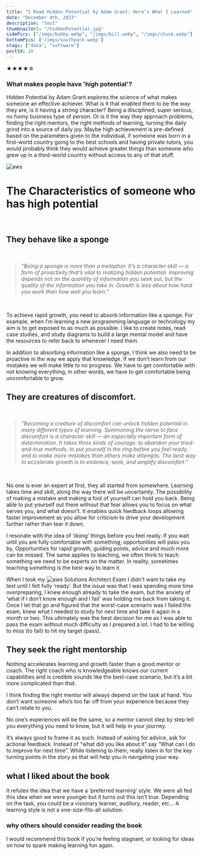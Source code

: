 ```yaml
---
title: "I Read Hidden Potential by Adam Grant: Here’s What I Learned"
date: "December 4th, 2023"
description: "test"
thumbnailUrl: "/hiddenPotential.jpg"
sidePics: ["/imgs/bubby.webp", "/imgs/bill.webp", "/imgs/chuck.webp"]
bottomPics: ['/imgs/southpark.webp']
stags: ["data", "software"]
postId: 10
---
```



★★★★☆

### What makes people have 'high potential'?

Hidden Potential by Adam Grant explores the science of what makes someone an effective achiever.
 What is it that enabled them to be the way they are, is it having a strong character? 
 Being a disciplined, super serious, no funny business type of person.  Or is it the way they approach problems, 
 finding the right mentors, the right methods of learning, turning the daily grind into a source of daily joy. 
 Maybe high achievement is pre-defined based on the parameters given to the individual, if someone was born in 
 a first-world country going to the best schools and having private tutors, you would probably think they would
  achieve greater things than someone who grew up in a third-world country without access to any of that stuff.

![aws](/imgs/grump.gif)
# The Characteristics of someone who has high potential 
<br/>

## They behave like a sponge
<br/>
<blockquote className="blockquote">
  <footer className="blockquote-footer">
    <cite>
        “Being a sponge is more than a metaphor. It’s a character skill — a form of proactivity that’s vital to realizing hidden potential. Improving depends not on the quantity of information you seek out, but the quality of the information you take in. Growth is less about how hard you work than how well you learn.”
    </cite>
  </footer>
</blockquote>
<br/>

To achieve rapid growth, you need to absorb information like a sponge. For example, when I’m learning a new programming language or technology my aim is to get exposed to as much as possible. I like to create notes, read case studies, and study diagrams to build a large mental model and have the resources to refer back to whenever I need them. 

In addition to absorbing information like a sponge, I think we also need to be proactive in the way we apply that knowledge. If we don’t learn from our mistakes we will make little to no progress. We have to get comfortable with not knowing everything, in other words, we have to get comfortable being uncomfortable to grow.

## They are creatures of discomfort.
<br/>
<blockquote className="blockquote">
  <footer className="blockquote-footer">
    <cite>
        "Becoming a creature of discomfort can unlock hidden potential in many different types of learning. Summoning the nerve to face discomfort is a character skill — an especially important form of determination. It takes three kinds of courage: to abandon your tried-and-true methods, to put yourself in the ring before you feel ready, and to make more mistakes than others make attempts. The best way to accelerate growth is to embrace, seek, and amplify discomfort."
    </cite>
  </footer>
</blockquote>
<br/>

No one is ever an expert at first, they all started from somewhere. Learning takes time and skill, along the way there will be uncertainty. The possibility of making a mistake and making a fool of yourself can hold you back. Being able to put yourself out there without that fear allows you to focus on what serves you, and what doesn’t. It enables quick feedback loops allowing faster improvement as you allow for criticism to drive your development further rather than tear it down. 

I resonate with the idea of ‘doing’ things before you feel ready. If you wait until you are fully comfortable with something, opportunities will pass you by, Opportunities for rapid growth, guiding points, advice and much more can be missed. The same applies to teaching, we often think to teach something we need to be experts on the matter. In reality, sometimes teaching something is the best way to learn it.

When I took my ![aws](/imgs/darn2.png) Solutions Architect Exam I didn’t want to take my test until I felt fully ‘ready’. But the issue was that I was spending more time overpreparing, I knew enough already to take the exam, but the anxiety of ‘what if I don’t know enough and I fail’ was holding me back from taking it. Once I let that go and figured that the worst-case scenario was I failed the exam, knew what I needed to study for next time and take it again in a month or two. This ultimately was the best decision for me as I was able to pass the exam without much difficulty as I prepared a lot. I had to be willing to miss (to fail) to hit my target (pass).

## They seek the right mentorship

Nothing accelerates learning and growth faster than a good mentor or coach. The right coach who is knowledgeable knows our current capabilities and is credible sounds like the best-case scenario, but it’s a bit more complicated than that. 

I think finding the right mentor will always depend on the task at hand. You don’t want someone who’s too far off from your experience because they can’t relate to you. 

No one’s experiences will be the same, so a mentor cannot step by step tell you everything you need to know, but it will help in your journey. 

It’s always good to frame it as such. Instead of asking for advice, ask for actional feedback. Instead of “what did you like about it” say “What can I do to improve for next time”. While listening to them, really listen in for the key turning points in the story as that will help you in navigating your way.
## what I liked about the book

It refutes the idea that we have a ‘preferred learning’ style. We were all fed this idea when we were younger but it turns out this isn’t true. Depending on the task, you could be a visionary learner, auditory, reader, etc… A learning style is not a one-size-fits-all solution.

### why others should consider reading the book

I would recommend this book if you’re feeling stagnant, or looking for ideas on how to spark making learning fun again.
